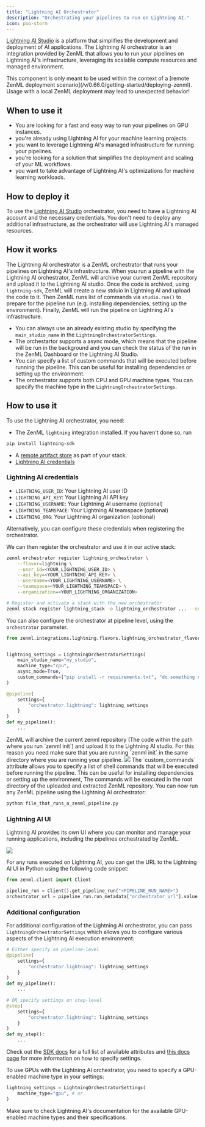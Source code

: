 ```yaml
---
title: "Lightning AI Orchestrator"
description: "Orchestrating your pipelines to run on Lightning AI."
icon: poo-storm
---
```


[Lightning AI Studio](https://lightning.ai/) is a platform that simplifies the development and deployment of AI applications. The Lightning AI orchestrator is an integration provided by ZenML that allows you to run your pipelines on Lightning AI's infrastructure, leveraging its scalable compute resources and managed environment.

<Note>
    This component is only meant to be used within the context of a [remote ZenML deployment scenario](/v/0.66.0/getting-started/deploying-zenml). Usage with a local ZenML deployment may lead to unexpected behavior!
</Note>

## When to use it

* You are looking for a fast and easy way to run your pipelines on GPU instances.
* you're already using Lightning AI for your machine learning projects.
* you want to leverage Lightning AI's managed infrastructure for running your pipelines.
* you're looking for a solution that simplifies the deployment and scaling of your ML workflows.
* you want to take advantage of Lightning AI's optimizations for machine learning workloads.

## How to deploy it

To use the [Lightning AI Studio](https://lightning.ai/) orchestrator, you need to have a Lightning AI account and the necessary credentials. You don't need to deploy any additional infrastructure, as the orchestrator will use Lightning AI's managed resources.

## How it works

The Lightning AI orchestrator is a ZenML orchestrator that runs your pipelines on Lightning AI's infrastructure. When you run a pipeline with the Lightning AI orchestrator, ZenML will archive your current ZenML repository and upload it to the Lightning AI studio. Once the code is archived, using `lightning-sdk`, ZenML will create a new stduio in Lightning AI and upload the code to it. Then ZenML runs list of commands via `studio.run()` to prepare for the pipeline run (e.g. installing dependencies, setting up the environment). Finally, ZenML will run the pipeline on Lightning AI's infrastructure.

* You can always use an already existing studio by specifying the `main_studio_name` in the `LightningOrchestratorSettings`.
* The orchestartor supports a async mode, which means that the pipeline will be run in the background and you can check the status of the run in the ZenML Dashboard or the Lightning AI Studio.
* You can specify a list of custom commands that will be executed before running the pipeline. This can be useful for installing dependencies or setting up the environment.
* The orchestrator supports both CPU and GPU machine types. You can specify the machine type in the `LightningOrchestratorSettings`.

## How to use it

To use the Lightning AI orchestrator, you need:

* The ZenML `lightning` integration installed. If you haven't done so, run

```bash
pip install lightning-sdk
```
* A [remote artifact store](/v/0.66.0/stack-components/artifact-stores) as part of your stack.
* [Lightning AI credentials](/v/0.66.0/stack-components/orchestrators/lightning#lightning-ai-credentials)

### Lightning AI credentials

* `LIGHTNING_USER_ID`: Your Lightning AI user ID
* `LIGHTNING_API_KEY`: Your Lightning AI API key
* `LIGHTNING_USERNAME`: Your Lightning AI username (optional)
* `LIGHTNING_TEAMSPACE`: Your Lightning AI teamspace (optional)
* `LIGHTNING_ORG`: Your Lightning AI organization (optional)

Alternatively, you can configure these credentials when registering the orchestrator.

We can then register the orchestrator and use it in our active stack:


```bash
zenml orchestrator register lightning_orchestrator \
    --flavor=lightning \
    --user_id=<YOUR_LIGHTNING_USER_ID> \
    --api_key=<YOUR_LIGHTNING_API_KEY> \
    --username=<YOUR_LIGHTNING_USERNAME> \
    --teamspace=<YOUR_LIGHTNING_TEAMSPACE> \
    --organization=<YOUR_LIGHTNING_ORGANIZATION>

# Register and activate a stack with the new orchestrator
zenml stack register lightning_stack -o lightning_orchestrator ... --set
```

You can also configure the orchestrator at pipeline level, using the `orchestrator` parameter.

```py
from zenml.integrations.lightning.flavors.lightning_orchestrator_flavor import LightningOrchestratorSettings


lightning_settings = LightningOrchestratorSettings(
    main_studio_name="my_studio",
    machine_type="cpu",
    async_mode=True,
    custom_commands=["pip install -r requirements.txt", "do something else"]
)

@pipeline(
    settings={
        "orchestrator.lightning": lightning_settings
    }
)
def my_pipeline():
    ...
```

<Info>
    ZenML will archive the current zenml repository (The code within the path where you run `zenml init`) and upload it to the Lightning AI studio. For this reason you need make sure that you are running `zenml init` in the same directory where you are running your pipeline.
</Info>

<Frame caption="Lightning AI studio VSCode">
  <img src="/_assets/stack-components/stack-components-13.avif"/>
</Frame>

<Info>
    The `custom_commands` attribute allows you to specify a list of shell commands that will be executed before running the pipeline. This can be useful for installing dependencies or setting up the environment, The commands will be executed in the root directory of the uploaded and extracted ZenML repository.
</Info>
You can now run any ZenML pipeline using the Lightning AI orchestrator:

```bash
python file_that_runs_a_zenml_pipeline.py
```

### Lightning AI UI

Lightning AI provides its own UI where you can monitor and manage your running applications, including the pipelines orchestrated by ZenML.

<Frame>
  <img src="/_assets/stack-components/stack-components-14.avif"/>
</Frame>

For any runs executed on Lightning AI, you can get the URL to the Lightning AI UI in Python using the following code snippet:

```py
from zenml.client import Client

pipeline_run = Client().get_pipeline_run("<PIPELINE_RUN_NAME>")
orchestrator_url = pipeline_run.run_metadata["orchestrator_url"].value
```

### Additional configuration

For additional configuration of the Lightning AI orchestrator, you can pass `LightningOrchestratorSettings` which allows you to configure various aspects of the Lightning AI execution environment:

```py
# Either specify on pipeline-level
@pipeline(
    settings={
        "orchestrator.lightning": lightning_settings
    }
)
def my_pipeline():
    ...

# OR specify settings on step-level
@step(
    settings={
        "orchestrator.lightning": lightning_settings
    }
)
def my_step():
    ...
```

Check out the [SDK docs](https://sdkdocs.zenml.io/latest/integration%5Fcode%5Fdocs/integrations-lightning/#zenml.integrations.lightning.flavors.lightning%5Forchestrator%5Fflavor.LightningOrchestratorSettings) for a full list of available attributes and [this docs page](/v/0.66.0/usage/project-setup/use-configuration-files/runtime-configuration) for more information on how to specify settings.

To use GPUs with the Lightning AI orchestrator, you need to specify a GPU-enabled machine type in your settings:

```py
lightning_settings = LightningOrchestratorSettings(
    machine_type="gpu", # or
)
```

Make sure to check Lightning AI's documentation for the available GPU-enabled machine types and their specifications.

